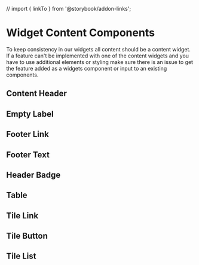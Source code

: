// import { linkTo } from '@storybook/addon-links';

<Meta title="Docs|Widget/Content" />

# Widget Content Components

To keep consistency in our widgets all content should be a content widget. If a
feature can't be implemented with one of the content widgets and you have to use
additional elements or styling make sure there is an issue to get the feature
added as a widgets component or input to an existing components.

## Content Header

<Preview>
  <Story id="widget-content--content-header" height="150px" />
</Preview>

## Empty Label

<Preview>
  <Story id="widget-content--empty-label" height="150px" />
</Preview>

## Footer Link

<Preview>
  <Story id="widget-content--footer-link" height="150px" />
</Preview>

## Footer Text

<Preview>
  <Story id="widget-content--footer-text" height="150px" />
</Preview>

## Header Badge

<Preview>
  <Story id="widget-content--header-badge" height="150px" />
</Preview>

## Table

<Preview>
  <Story id="widget-content--table" height="450px" />
</Preview>

## Tile Link

<Preview>
  <Story id="widget-content-tile--link" height="150px" />
</Preview>

## Tile Button

<Preview>
  <Story id="widget-content-tile--button" height="150px" />
</Preview>

## Tile List

<Preview>
  <Story id="widget-content--tile-list" height="400px" />
</Preview>
